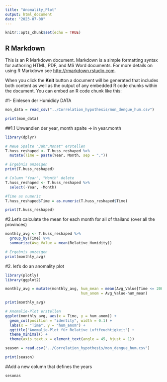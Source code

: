 ```yaml
---
title: "Anomality_Plot"
output: html_document
date: "2023-07-08"
---
```


```r
knitr::opts_chunk$set(echo = TRUE)
```

## R Markdown

This is an R Markdown document. Markdown is a simple formatting syntax for authoring HTML, PDF, and MS Word documents. For more details on using R Markdown see <http://rmarkdown.rstudio.com>.

When you click the **Knit** button a document will be generated that includes both content as well as the output of any embedded R code chunks within the document. You can embed an R code chunk like this:

#1- Einlesen der Humididy DATA

```r
mon_data = read_csv("../Correlation_hypothesis/mon_dengue_hum.csv")

print(mon_data)
```

##1.1 Unwandlen der year, month spalte -\> in year.month

```r
library(dplyr)

# Neue Spalte "Jahr.Monat" erstellen
T.huss_reshaped <- T.huss_reshaped %>%
  mutate(Time = paste(Year, Month, sep = "."))

# Ergebnis anzeigen
print(T.huss_reshaped)

# Column "Year", "Month" delete
T.huss_reshaped <- T.huss_reshaped %>%
  select(-Year, -Month)

#Time as numeric 
T.huss_reshaped$Time = as.numeric(T.huss_reshaped$Time)

print(T.huss_reshaped)
```

#2.Let's calculate the mean for each month for all of thailand (over all the provinces)

```r
monthly_avg <- T.huss_reshaped %>%
  group_by(Time) %>%
  summarize(Avg_Value = mean(Relative_Humidity))

# Ergebnis anzeigen
print(monthly_avg)
```

#2. let's do an anomality plot

```r
library(plotly)
library(ggplot2)

monthly_avg = mutate(monthly_avg, hum_mean = mean(Avg_Value[Time <= 2007.12]),
                                  hum_anom = Avg_Value-hum_mean)

print(monthly_avg)

```

```r

# Anomalie-Plot erstellen
ggplot(monthly_avg, aes(x = Time, y = hum_anom)) +
  geom_col(position = "identity", width = 0.1) +
  labs(x = "Time", y = "hum_anom") +
  ggtitle("Anomalie-Plot für Relative Luftfeuchtigkeit") +
  theme_minimal() +
  theme(axis.text.x = element_text(angle = 45, hjust = 1))

```

```r
season = read.csv("../Correlation_hypothesis/mon_dengue_hum.csv")

print(season)
```

#Add a new column that defines the years 
```r
sesonas
```

